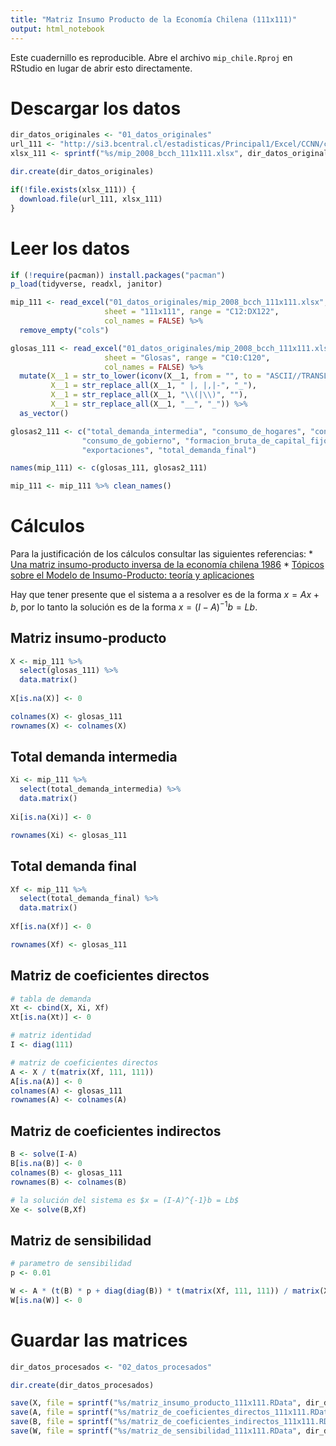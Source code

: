 ```yaml
---
title: "Matriz Insumo Producto de la Economía Chilena (111x111)"
output: html_notebook
---
```


Este cuadernillo es reproducible. Abre el archivo `mip_chile.Rproj` en RStudio en lugar de abrir esto directamente.

# Descargar los datos

```r
dir_datos_originales <- "01_datos_originales"
url_111 <- "http://si3.bcentral.cl/estadisticas/Principal1/Excel/CCNN/cdr/xls/CdeR2008_MIP.xlsx"
xlsx_111 <- sprintf("%s/mip_2008_bcch_111x111.xlsx", dir_datos_originales)

dir.create(dir_datos_originales)

if(!file.exists(xlsx_111)) {
  download.file(url_111, xlsx_111)
}
```

# Leer los datos

```r
if (!require(pacman)) install.packages("pacman")
p_load(tidyverse, readxl, janitor)

mip_111 <- read_excel("01_datos_originales/mip_2008_bcch_111x111.xlsx",
                     sheet = "111x111", range = "C12:DX122",
                     col_names = FALSE) %>% 
  remove_empty("cols")

glosas_111 <- read_excel("01_datos_originales/mip_2008_bcch_111x111.xlsx",
                     sheet = "Glosas", range = "C10:C120",
                     col_names = FALSE) %>% 
  mutate(X__1 = str_to_lower(iconv(X__1, from = "", to = "ASCII//TRANSLIT", sub = "")),
         X__1 = str_replace_all(X__1, " |, |,|-", "_"),
         X__1 = str_replace_all(X__1, "\\(|\\)", ""),
         X__1 = str_replace_all(X__1, "__", "_")) %>% 
  as_vector()

glosas2_111 <- c("total_demanda_intermedia", "consumo_de_hogares", "consumo_de_ipsfl",
                "consumo_de_gobierno", "formacion_bruta_de_capital_fijo", "variacion_de_existencias",
                "exportaciones", "total_demanda_final")

names(mip_111) <- c(glosas_111, glosas2_111)

mip_111 <- mip_111 %>% clean_names()
```

# Cálculos

Para la justificación de los cálculos consultar las siguientes referencias:
* [Una matriz insumo-producto inversa de la economía chilena 1986](http://si3.bcentral.cl/estadisticas/Principal1/Metodologias/CCNN/cdr/serieestudios38.pdf)
* [Tópicos sobre el Modelo de Insumo-Producto: teoría y aplicaciones](https://repositorio.cepal.org/bitstream/handle/11362/4737/S0501011_es.pdf?sequence=1)

Hay que tener presente que el sistema a a resolver es de la forma $x = Ax + b$, por lo tanto la solución es de la forma $x = (I-A)^{-1}b = Lb$.

## Matriz insumo-producto

```r
X <- mip_111 %>% 
  select(glosas_111) %>% 
  data.matrix()
  
X[is.na(X)] <- 0

colnames(X) <- glosas_111
rownames(X) <- colnames(X)
```

## Total demanda intermedia 

```r
Xi <- mip_111 %>% 
  select(total_demanda_intermedia) %>% 
  data.matrix()
  
Xi[is.na(Xi)] <- 0

rownames(Xi) <- glosas_111
```

## Total demanda final 

```r
Xf <- mip_111 %>% 
  select(total_demanda_final) %>% 
  data.matrix()
  
Xf[is.na(Xf)] <- 0

rownames(Xf) <- glosas_111
```

## Matriz de coeficientes directos

```r
# tabla de demanda
Xt <- cbind(X, Xi, Xf)
Xt[is.na(Xt)] <- 0

# matriz identidad
I <- diag(111)

# matriz de coeficientes directos
A <- X / t(matrix(Xf, 111, 111))
A[is.na(A)] <- 0
colnames(A) <- glosas_111
rownames(A) <- colnames(A)
```

## Matriz de coeficientes indirectos

```r
B <- solve(I-A)
B[is.na(B)] <- 0
colnames(B) <- glosas_111
rownames(B) <- colnames(B)

# la solución del sistema es $x = (I-A)^{-1}b = Lb$
Xe <- solve(B,Xf)
```

## Matriz de sensibilidad

```r
# parametro de sensibilidad
p <- 0.01

W <- A * (t(B) * p + diag(diag(B)) * t(matrix(Xf, 111, 111)) / matrix(Xf, 111, 111))
W[is.na(W)] <- 0
```

# Guardar las matrices

```r
dir_datos_procesados <- "02_datos_procesados"

dir.create(dir_datos_procesados)

save(X, file = sprintf("%s/matriz_insumo_producto_111x111.RData", dir_datos_procesados))
save(A, file = sprintf("%s/matriz_de_coeficientes_directos_111x111.RData", dir_datos_procesados))
save(B, file = sprintf("%s/matriz_de_coeficientes_indirectos_111x111.RData", dir_datos_procesados))
save(W, file = sprintf("%s/matriz_de_sensibilidad_111x111.RData", dir_datos_procesados))
```
